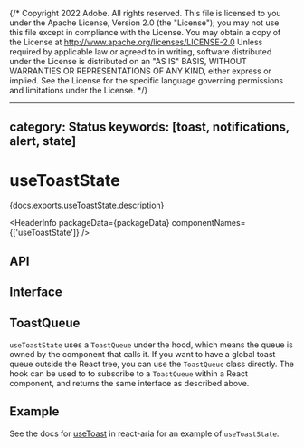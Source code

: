{/* Copyright 2022 Adobe. All rights reserved.
This file is licensed to you under the Apache License, Version 2.0 (the "License");
you may not use this file except in compliance with the License. You may obtain a copy
of the License at http://www.apache.org/licenses/LICENSE-2.0
Unless required by applicable law or agreed to in writing, software distributed under
the License is distributed on an "AS IS" BASIS, WITHOUT WARRANTIES OR REPRESENTATIONS
OF ANY KIND, either express or implied. See the License for the specific language
governing permissions and limitations under the License. */}



---
category: Status
keywords: [toast, notifications, alert, state]
---

# useToastState

<PageDescription>{docs.exports.useToastState.description}</PageDescription>

<HeaderInfo
  packageData={packageData}
  componentNames={['useToastState']} />

## API

<FunctionAPI function={docs.exports.useToastState} links={docs.links} />

## Interface

<ClassAPI links={docs.links} class={docs.links[docs.exports.useToastState.return.base.id]} />

## ToastQueue

`useToastState` uses a `ToastQueue` under the hood, which means the queue is owned by the component that calls it. If you want to have a global toast queue outside the React tree, you can use the `ToastQueue` class directly. The <TypeLink links={docs.links} type={docs.exports.useToastQueue} /> hook can be used to to subscribe to a `ToastQueue` within a React component, and returns the same interface as described above.

<ClassAPI links={docs.links} class={docs.exports.ToastQueue} />

## Example

See the docs for [useToast](../react-aria/useToast.html) in react-aria for an example of `useToastState`.
